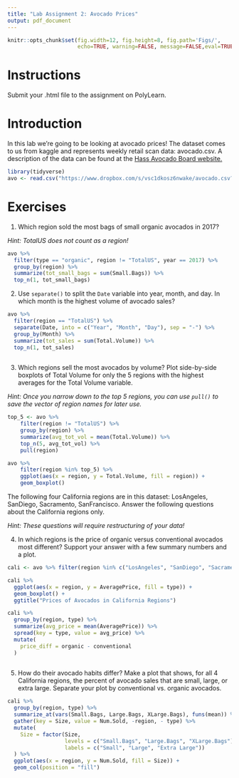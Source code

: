 ---
title: "Lab Assignment 2: Avocado Prices"
output: pdf_document
---

```{r global_options, include=FALSE}
knitr::opts_chunk$set(fig.width=12, fig.height=8, fig.path='Figs/',
                      echo=TRUE, warning=FALSE, message=FALSE,eval=TRUE)
```


# Instructions

Submit your .html file to the assignment on PolyLearn.

# Introduction

In this lab we're going to be looking at avocado prices! The dataset comes to us from kaggle and represents weekly retail scan data: avocado.csv.  A description of the data can be found at the [Hass Avocado Board website.](http://www.hassavocadoboard.com/retail/volume-and-price-data)

```{r, echo = TRUE}
library(tidyverse)
avo <- read.csv("https://www.dropbox.com/s/vsc1dkosz6nwake/avocado.csv?dl=1")
```

# Exercises


1) Which region sold the most bags of small organic avocados in 2017? 

*Hint: TotalUS does not count as a region!*

```{r}
avo %>% 
  filter(type == "organic", region != "TotalUS", year == 2017) %>%
  group_by(region) %>%
  summarize(tot_small_bags = sum(Small.Bags)) %>%
  top_n(1, tot_small_bags)
```

2) Use `separate()` to split the `Date` variable into year, month, and day.  In which month is the highest volume of avocado sales?

```{r}
avo %>% 
  filter(region == "TotalUS") %>%
  separate(Date, into = c("Year", "Month", "Day"), sep = "-") %>%
  group_by(Month) %>%
  summarize(tot_sales = sum(Total.Volume)) %>%
  top_n(1, tot_sales)
  
```


3) Which regions sell the most avocados by volume?  Plot side-by-side boxplots of Total Volume for only the 5 regions with the highest averages for the Total Volume variable. 

*Hint: Once you narrow down to the top 5 regions, you can use `pull()` to save the vector of region names for later use.*

```{r}
top_5 <- avo %>%
    filter(region != "TotalUS") %>%
    group_by(region) %>%
    summarize(avg_tot_vol = mean(Total.Volume)) %>%
    top_n(5, avg_tot_vol) %>%
    pull(region)

avo %>%
    filter(region %in% top_5) %>%
    ggplot(aes(x = region, y = Total.Volume, fill = region)) +
    geom_boxplot()
```


The following four California regions are in this dataset:  LosAngeles, SanDiego, Sacramento, SanFrancisco.  Answer the following questions about the California regions only.  

*Hint: These questions will require restructuring of your data!*

4) In which regions is the price of organic versus conventional avocados most different?  Support your answer with a few summary numbers and a plot.  

```{r}
cali <- avo %>% filter(region %in% c("LosAngeles", "SanDiego", "Sacramento", "SanFrancisco"))

cali %>% 
  ggplot(aes(x = region, y = AveragePrice, fill = type)) + 
  geom_boxplot() +
  ggtitle("Prices of Avocados in California Regions")

cali %>% 
  group_by(region, type) %>%
  summarize(avg_price = mean(AveragePrice)) %>%
  spread(key = type, value = avg_price) %>%
  mutate(
    price_diff = organic - conventional
  )
  
```


5)   How do their avocado habits differ?  Make a plot that shows, for all 4 California regions, the percent of avocado sales that are small, large, or extra large. Separate your plot by conventional vs. organic avocados.

```{r}
cali %>% 
  group_by(region, type) %>%
  summarize_at(vars(Small.Bags, Large.Bags, XLarge.Bags), funs(mean)) %>%
  gather(key = Size, value = Num.Sold, -region, - type) %>%
  mutate(
    Size = factor(Size, 
                  levels = c("Small.Bags", "Large.Bags", "XLarge.Bags"),
                  labels = c("Small", "Large", "Extra Large"))
  ) %>%
  ggplot(aes(x = region, y = Num.Sold, fill = Size)) +
  geom_col(position = "fill")


```

